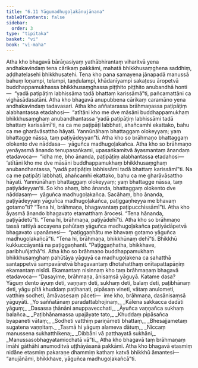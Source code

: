 ```yaml
---
title: "6.11 Yāgumadhugoḷakānujānana"
tableOfContents: false
sidebar:
  order: 3
type: "tipitaka"
basket: "vi"
book: "vi-maha"
---
```



<DynamicBreadcrumb />

<Division number="282" book="vi-maha">

<Paragraph number="1278" book="vi-maha">
Atha kho bhagavā bārāṇasiyaṃ yathābhirantaṃ viharitvā yena andhakavindaṃ tena cārikaṃ pakkāmi, mahatā bhikkhusaṃghena saddhiṃ, aḍḍhatelasehi bhikkhusatehi. Tena kho pana samayena jānapadā manussā bahuṃ loṇampi, telampi, taṇḍulampi, khādanīyampi sakaṭesu āropetvā buddhappamukhassa bhikkhusaṃghassa piṭṭhito piṭṭhito anubandhā honti—  “yadā paṭipāṭiṃ labhissāma tadā bhattaṃ karissāmā”ti, pañcamattāni ca vighāsādasatāni.
</Paragraph>

<Paragraph number="1279" book="vi-maha">
Atha kho bhagavā anupubbena cārikaṃ caramāno yena andhakavindaṃ tadavasari. Atha kho aññatarassa brāhmaṇassa paṭipāṭiṃ alabhantassa etadahosi—  “atītāni kho me dve māsāni buddhappamukhaṃ bhikkhusaṃghaṃ anubandhantassa ‘yadā paṭipāṭiṃ labhissāmi tadā bhattaṃ karissāmī’ti, na ca me paṭipāṭi labbhati, ahañcamhi ekattako, bahu ca me gharāvāsattho hāyati. Yannūnāhaṃ bhattaggaṃ olokeyyaṃ; yaṃ bhattagge nāssa, taṃ paṭiyādeyyan”ti. Atha kho so brāhmaṇo bhattaggaṃ olokento dve nāddasa—  yāguñca madhugoḷakañca. Atha kho so brāhmaṇo yenāyasmā ānando tenupasaṅkami, upasaṅkamitvā āyasmantaṃ ānandaṃ etadavoca—  “idha me, bho ānanda, paṭipāṭiṃ alabhantassa etadahosi—  ‘atītāni kho me dve māsāni buddhappamukhaṃ bhikkhusaṃghaṃ anubandhantassa, “yadā paṭipāṭiṃ labhissāmi tadā bhattaṃ karissāmī”ti. Na ca me paṭipāṭi labbhati, ahañcamhi ekattako, bahu ca me gharāvāsattho hāyati. Yannūnāhaṃ bhattaggaṃ olokeyyaṃ; yaṃ bhattagge nāssa, taṃ paṭiyādeyyan’ti. So kho ahaṃ, bho ānanda, bhattaggaṃ olokento dve nāddasaṃ—  yāguñca madhugoḷakañca. Sacāhaṃ, bho ānanda, paṭiyādeyyaṃ yāguñca madhugoḷakañca, paṭiggaṇheyya me bhavaṃ gotamo”ti? “Tena hi, brāhmaṇa, bhagavantaṃ paṭipucchissāmī”ti. Atha kho āyasmā ānando bhagavato etamatthaṃ ārocesi. “Tena hānanda, paṭiyādetū”ti. “Tena hi, brāhmaṇa, paṭiyādehī”ti.
</Paragraph>

<Paragraph number="1280" book="vi-maha">
Atha kho so brāhmaṇo tassā rattiyā accayena pahūtaṃ yāguñca madhugoḷakañca paṭiyādāpetvā bhagavato upanāmesi—  “paṭiggaṇhātu me bhavaṃ gotamo yāguñca madhugoḷakañcā”ti. “Tena hi, brāhmaṇa, bhikkhūnaṃ dehī”ti. Bhikkhū kukkuccāyantā na paṭiggaṇhanti. “Paṭiggaṇhatha, bhikkhave, paribhuñjathā”ti. Atha kho so brāhmaṇo buddhappamukhaṃ bhikkhusaṃghaṃ pahūtāya yāguyā ca madhugoḷakena ca sahatthā santappetvā sampavāretvā bhagavantaṃ dhotahatthaṃ onītapattapāṇiṃ ekamantaṃ nisīdi. Ekamantaṃ nisinnaṃ kho taṃ brāhmaṇaṃ bhagavā etadavoca—
</Paragraph>

<Paragraph number="1281" book="vi-maha">
“Dasayime, brāhmaṇa, ānisaṃsā yāguyā. Katame dasa? Yāguṃ dento āyuṃ deti, vaṇṇaṃ deti, sukhaṃ deti, balaṃ deti, paṭibhānaṃ deti, yāgu pītā khuddaṃ paṭihanati, pipāsaṃ vineti, vātaṃ anulometi, vatthiṃ sodheti, āmāvasesaṃ pāceti—  ime kho, brāhmaṇa, dasānisaṃsā yāguyāti.
</Paragraph>

<Paragraph number="1282" type="verses" book="vi-maha">
_Yo saññatānaṃ paradattabhojinaṃ,_  
_Kālena sakkacca dadāti yāguṃ;_  
_Dasassa ṭhānāni anuppavecchati,_  
_Āyuñca vaṇṇañca sukhaṃ balañca._  

</Paragraph>

<Paragraph number="1283" type="verses" book="vi-maha">
_Paṭibhānamassa upajāyate tato,_  
_Khuddaṃ pipāsañca byapaneti vātaṃ;_  
_Sodheti vatthiṃ pariṇāmeti bhattaṃ,_  
_Bhesajjametaṃ sugatena vaṇṇitaṃ._  

</Paragraph>

<Paragraph number="1284" type="verses" book="vi-maha">
_Tasmā hi yāguṃ alameva dātuṃ,_  
_Niccaṃ manussena sukhatthikena;_  
_Dibbāni vā patthayatā sukhāni,_  
_Manussasobhagyatamicchatā vā”ti._  

</Paragraph>

<Paragraph number="1285" book="vi-maha">
Atha kho bhagavā taṃ brāhmaṇaṃ imāhi gāthāhi anumoditvā uṭṭhāyāsanā pakkāmi. Atha kho bhagavā etasmiṃ nidāne etasmiṃ pakaraṇe dhammiṃ kathaṃ katvā bhikkhū āmantesi—  “anujānāmi, bhikkhave, yāguñca madhugoḷakañcā”ti.
</Paragraph>
</Division>